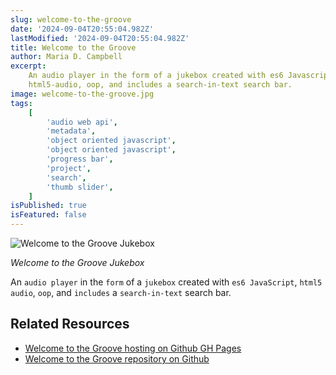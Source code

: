 ```yaml
---
slug: welcome-to-the-groove
date: '2024-09-04T20:55:04.982Z'
lastModified: '2024-09-04T20:55:04.982Z'
title: Welcome to the Groove
author: Maria D. Campbell
excerpt:
    An audio player in the form of a jukebox created with es6 Javascript,
    html5-audio, oop, and includes a search-in-text search bar.
image: welcome-to-the-groove.jpg
tags:
    [
        'audio web api',
        'metadata',
        'object oriented javascript',
        'object oriented javascript',
        'progress bar',
        'project',
        'search',
        'thumb slider',
    ]
isPublished: true
isFeatured: false
---
```


![Welcome to the Groove Jukebox](welcome-to-the-groove.jpg)

_Welcome to the Groove Jukebox_

An `audio player` in the `form` of a `jukebox` created with `es6 JavaScript`,
`html5 audio`, `oop`, and `includes` a `search-in-text` search bar.

## Related Resources

-   [Welcome to the Groove hosting on Github GH Pages](https://interglobalmedia.github.io/jukebox/)
-   [Welcome to the Groove repository on Github](https://github.com/interglobalmedia/jukebox)
